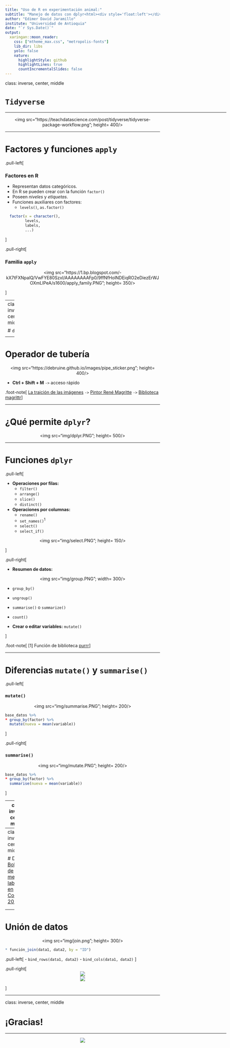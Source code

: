 ```yaml
---
title: "Uso de R en experimentación animal:"
subtitle: "Manejo de datos con dplyr<html><div style='float:left'></div><hr color='#EB811B' size=1px width=800px></html>"
author: "Edimer David Jaramillo"
institute: "Universidad de Antioquia"
date: "`r Sys.Date()`"
output:
  xaringan::moon_reader:
    css: ["mtheme_max.css", "metropolis-fonts"]
    lib_dir: libs
    yolo: false
    nature:
      highlightStyle: github
      highlightLines: true
      countIncrementalSlides: false
---
```



class: inverse, center, middle

# `Tidyverse`
<html><div style='float:left'></div><hr color='#EB811B' size=1px width=720px></html>


<center>
<img src="https://teachdatascience.com/post/tidyverse/tidyverse-package-workflow.png"; height= 400/>
</center>

---

# Factores y funciones `apply`

.pull-left[

### Factores en R

  - Representan datos categóricos.
  - En R se pueden crear con la función `factor()`
  - Poseen *niveles* y *etiquetas*.
  - Funciones auxiliares con factores:
    - `levels()`, `as.factor()` 
    
```r
  factor(x = character(),
         levels,
         labels,
         ...)
```    

]

.pull-right[


### Familia `apply`


<center>
<img src="https://1.bp.blogspot.com/-kX7tFXNpalQ/VwFYE80SzxI/AAAAAAAAFp0/9ffNfHolNDEiqRO2eDiezErWJOXmLIPeA/s1600/apply_family.PNG"; height= 350/>
</center>



]

---
class: inverse, center, middle

# `dplyr`
<html><div style='float:left'></div><hr color='#EB811B' size=1px width=720px></html> 

<center>
<img src="https://dplyr.tidyverse.org/logo.png"; height= 400/>
</center>

---

# Operador de tubería



<center>
<img src="https://debruine.github.io/images/pipe_sticker.png"; height= 400/>
</center>


- **Ctrl + Shift + M** `->` acceso rápido

.foot-note[
[La traición de las imágenes](https://es.wikipedia.org/wiki/La_traici%C3%B3n_de_las_im%C3%A1genes) `->` [Pintor René Magritte](https://es.wikipedia.org/wiki/Ren%C3%A9_Magritte) `->` [Biblioteca magrittr](https://cran.r-project.org/web/packages/magrittr/vignettes/magrittr.html)
]

---

# ¿Qué permite `dplyr`?

<center>
<img src="img/dplyr.PNG"; height= 500/>
</center>

---

# Funciones `dplyr`

.pull-left[

- **Operaciones por filas:**
  - `filter()`
  - `arrange()`
  - `slice()`
  - `distinct()`
- **Operaciones por columnas:**
  - `rename()`
  - `set_names()`<sup>1</sup>  
  - `select()`
  - `select_if()`
  
<center>
<img src="img/select.PNG"; height= 150/>
</center>  

]

.pull-right[

- **Resumen de datos:**

<center>
<img src="img/group.PNG"; width= 300/>
</center> 

  - `group_by()`
  - `ungroup()`
  - `summarise()` o `summarize()`
  - `count()`

- **Crear o editar variables:** `mutate()`
  

]

.foot-note[
[1] Función de biblioteca [purrr](https://purrr.tidyverse.org/)
]

---

# Diferencias `mutate()` y `summarise()`

.pull-left[

### `mutate()`

<center>
<img src="img/summarise.PNG"; height= 200/>
</center>

```r
base_datos %>% 
* group_by(factor) %>% 
  mutate(nueva = mean(variable))
```  

]

.pull-right[

### `summarise()`

<center>
<img src="img/mutate.PNG"; height= 200/>
</center>

```r
base_datos %>% 
* group_by(factor) %>% 
  summarise(nueva = mean(variable))
``` 

]

---
class: inverse, center, middle

# Ejercicio: [créditos agropecuarios 2020](https://www.datos.gov.co/Agricultura-y-Desarrollo-Rural/Colocaciones-de-cr-dito-Sector-Agropecuario-2020/hbaj-th4x)

<html><div style='float:left'></div><hr color='#EB811B' size=1px width=720px></html> 


<center>
<img src="https://encolombia.com/wp-content/uploads/2013/01/productores-agropecuarios-recibieron-cr%C3%A9ditos-696x391.png"; height= 300/>
</center>

---
class: inverse, center, middle

# Datos: [Boletín de mercado laboral en Colombia 2019](https://www.dane.gov.co/files/investigaciones/boletines/ech/ml_depto/Boletin_dep_19.pdf)

<html><div style='float:left'></div><hr color='#EB811B' size=1px width=720px></html> 

<center>
<img src="https://media.telemundoutah.com/2020/09/TLMD-tasa-de-desempleo-baja-shutterstock_429364411-copy.jpg?resize=1200%2C675"; height= 300/>
</center>

---

# Unión de datos

<center>
<img src="img/join.png"; height= 300/>
</center>

```r
* función_join(data1, data2, by = "ID")
``` 

.pull-left[
- `bind_rows(data1, data2)`
- `bind_cols(data1, data2)` 
]

.pull-right[
<center>
<img src="img/rows.PNG"/>
</center>

<center>
<img src="img/cols.PNG"/>
</center>

]

---
class: inverse, center, middle

# ¡Gracias!

<html><div style='float:left'></div><hr color='#EB811B' size=1px width=720px></html> 

<center>
<img src="img/gracias.gif"/>
</center>

